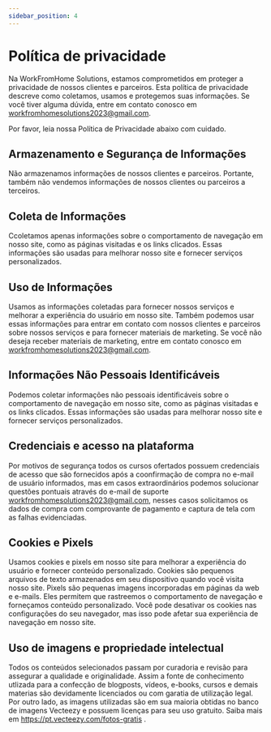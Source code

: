 ---
sidebar_position: 4
---

# Política de privacidade
Na WorkFromHome Solutions, estamos comprometidos em proteger a privacidade de 
nossos clientes e parceiros. Esta política de privacidade descreve como 
coletamos, usamos e protegemos suas informações. Se você tiver alguma dúvida, 
entre em contato conosco em workfromhomesolutions2023@gmail.com.

Por favor, leia nossa Política de Privacidade abaixo com cuidado.

## Armazenamento e Segurança de Informações
Não armazenamos informações de nossos clientes e parceiros. Portante, também 
não vendemos informações de nossos clientes ou parceiros a terceiros.

## Coleta de Informações
Ccoletamos apenas informações sobre o comportamento de navegação em nosso site, 
como as páginas visitadas e os links clicados. Essas informações são usadas 
para melhorar nosso site e fornecer serviços personalizados.

## Uso de Informações
Usamos as informações coletadas para fornecer nossos serviços e melhorar a 
experiência do usuário em nosso site. Também podemos usar essas informações para 
entrar em contato com nossos clientes e parceiros sobre nossos serviços e para 
fornecer materiais de marketing. Se você não deseja receber materiais de 
marketing, entre em contato conosco em workfromhomesolutions2023@gmail.com.

## Informações Não Pessoais Identificáveis
Podemos coletar informações não pessoais identificáveis sobre o comportamento de 
navegação em nosso site, como as páginas visitadas e os links clicados. Essas 
informações são usadas para melhorar nosso site e fornecer serviços personalizados.

## Credenciais e acesso na plataforma
Por motivos de segurança todos os cursos ofertados possuem credenciais de acesso que 
são fornecidos após a coonfirmação de compra no e-mail de usuário informados, mas em casos 
extraordinários podemos solucionar questões pontuais através do e-mail de suporte workfromhomesolutions2023@gmail.com, 
nesses casos solicitamos os dados de compra com comprovante de pagamento e captura de tela com as falhas evidenciadas.

## Cookies e Pixels
Usamos cookies e pixels em nosso site para melhorar a experiência do usuário e 
fornecer conteúdo personalizado. Cookies são pequenos arquivos de texto 
armazenados em seu dispositivo quando você visita nosso site. Pixels são 
pequenas imagens incorporadas em páginas da web e e-mails. Eles permitem que 
rastreemos o comportamento de navegação e forneçamos conteúdo personalizado. 
Você pode desativar os cookies nas configurações do seu navegador, mas isso pode 
afetar sua experiência de navegação em nosso site.

## Uso de imagens e propriedade intelectual
Todos os conteúdos selecionados passam por curadoria e revisão para assegurar a qualidade e originalidade. 
Assim a fonte de conhecimento utlizada para a confecção de blogposts, vídeos, e-books, cursos e demais materias são 
devidamente licenciados ou com garatia de utilização legal. 
Por outro lado, as imagens utilizadas são em sua maioria obtidas no 
banco de imagens Vecteezy e possuem licenças para seu uso gratuito. 
Saiba mais em https://pt.vecteezy.com/fotos-gratis .
